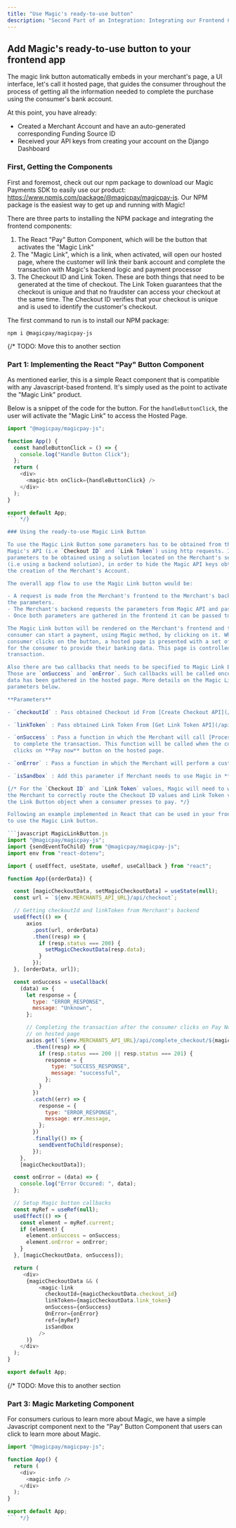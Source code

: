 ```yaml
---
title: "Use Magic's ready-to-use button"
description: "Second Part of an Integration: Integrating our Frontend Components."
---
```


## Add Magic's ready-to-use button to your frontend app

The magic link button automatically embeds in your merchant's page, a UI
interface, let's call it hosted page, that guides the consumer throughout the process of getting all the
information needed to complete the purchase using the consumer's bank account.

At this point, you have already:

- Created a Merchant Account and have an auto-generated corresponding Funding Source ID
- Received your API keys from creating your account on the Django Dashboard

### First, Getting the Components

First and foremost, check out our npm package to download our Magic Payments SDK to easily use our product: https://www.npmjs.com/package/@magicpay/magicpay-js. Our NPM package is the easiest way to get up and running with Magic!

There are three parts to installing the NPM package and integrating the frontend components:

1. The React "Pay" Button Component, which will be the button that activates the "Magic Link"
2. The "Magic Link", which is a link, when activated, will open our hosted page, where the customer will link their bank account and complete the transaction with Magic's backend logic and payment processor
3. The Checkout ID and Link Token. These are both things that need to be generated at the time of checkout. The Link Token guarantees that the checkout is unique and that no fraudster can access your checkout at the same time. The Checkout ID verifies that your checkout is unique and is used to identify the customer's checkout.

The first command to run is to install our NPM package:

```
npm i @magicpay/magicpay-js
```

{/* TODO: Move this to another section

### Part 1: Implementing the React "Pay" Button Component

As mentioned earlier, this is a simple React component that is compatible with any Javascript-based frontend. It's simply used as the point to activate the "Magic Link" product.

Below is a snippet of the code for the button. For the `handleButtonClick`, the user will activate the "Magic Link" to access the Hosted Page.

````javascript ReactComponent.js
import "@magicpay/magicpay-js";

function App() {
  const handleButtonClick = () => {
    console.log("Handle Button Click");
  };
  return (
    <div>
      <magic-btn onClick={handleButtonClick} />
    </div>
  );
}

export default App;
``` */}

### Using the ready-to-use Magic Link Button

To use the Magic Link Button some parameters has to be obtained from the
Magic's API (i.e `Checkout ID` and `Link Token`) using http requests. It is recommended such
parameters to be obtained using a solution located on the Merchant's server
(i.e using a backend solution), in order to hide the Magic API keys obtained on
the creation of the Merchant's Account.

The overall app flow to use the Magic Link button would be:

- A request is made from the Merchant's frontend to the Merchant's backend to start gathering
the parameters.
- The Merchant's backend requests the parameters from Magic API and pass it to frontend.
- Once both parameters are gathered in the frontend it can be passed to Magic Link Button.

The Magic Link button will be rendered on the Merchant's frontend and the
consumer can start a payment, using Magic method, by clicking on it. When the
consumer clicks on the button, a hosted page is presented with a set of forms
for the consumer to provide their banking data. This page is controlled by Magic SDK and ensures security on the
transaction.

Also there are two callbacks that needs to be specified to Magic Link Button.
Those are `onSuccess` and `onError`. Such callbacks will be called once all the
data has been gathered in the hosted page. More details on the Magic Link Button
parameters below.

**Parameters**

- `checkoutId` : Pass obtained Checkout id From [Create Checkout API](/api-reference/endpoint/checkout/create_checkout) of Magic.

- `linkToken` : Pass obtained Link Token From [Get Link Token API](/api-reference/endpoint/checkout/generate_link_token) of Magic.

- `onSuccess` : Pass a function in which the Merchant will call [Process Payment API](/api-reference/endpoint/payment_preprocess/get_processor_token) of Magic
  to complete the transaction. This function will be called when the consumer
  clicks on **Pay now** button on the hosted page.

- `onError` : Pass a function in which the Merchant will perform a custom action if there is any error on processing with the bank or consumer, this function will be called when there is any error with adding a payment method for authenticating the consumer.

- `isSandbox` : Add this parameter if Merchant needs to use Magic in **Sandbox mode**.

{/* For the `Checkout ID` and `Link Token` values, Magic will need to work with
the Merchant to correctly route the Checkout ID values and Link Token values to
the Link Button object when a consumer presses to pay. */}

Following an example implemented in React that can be used in your frontend app
to use the Magic Link button.

```javascript MagicLinkButton.js
import "@magicpay/magicpay-js";
import {sendEventToChild} from "@magicpay/magicpay-js";
import env from "react-dotenv";

import { useEffect, useState, useRef, useCallback } from "react";

function App({orderData}) {

  const [magicCheckoutData, setMagicCheckoutData] = useState(null);
  const url = `${env.MERCHANTS_API_URL}/api/checkout`;

  // Getting checkoutId and linkToken from Merchant's backend
  useEffect(() => {
      axios
        .post(url, orderData)
        .then((resp) => {
          if (resp.status === 200) {
            setMagicCheckoutData(resp.data);
          }
        });
  }, [orderData, url]);

  const onSuccess = useCallback(
    (data) => {
      let response = {
        type: "ERROR_RESPONSE",
        message: "Unknown",
      };

      // Completing the transaction after the consumer clicks on Pay Now button
      // on hosted page
      axios.get(`${env.MERCHANTS_API_URL}/api/complete_checkout/${magicCheckoutData["checkout_id"]}/`)
        .then((resp) => {
          if (resp.status === 200 || resp.status === 201) {
            response = {
              type: "SUCCESS_RESPONSE",
              message: "successful",
            };
          }
        })
        .catch((err) => {
          response = {
            type: "ERROR_RESPONSE",
            message: err.message,
          };
        })
        .finally(() => {
          sendEventToChild(response);
        });
    },
    [magicCheckoutData]);

  const onError = (data) => {
    console.log("Error Occured: ", data);
  };

  // Setup Magic button callbacks
  const myRef = useRef(null);
  useEffect(() => {
    const element = myRef.current;
    if (element) {
      element.onSuccess = onSuccess;
      element.onError = onError;
    }
  }, [magicCheckoutData, onSuccess]);

  return (
     <div>
      {magicCheckoutData && (
          <magic-link
            checkoutId={magicCheckoutData.checkout_id}
            linkToken={magicCheckoutData.link_token}
            onSuccess={onSuccess}
            OnError={onError}
            ref={myRef}
            isSandbox
          />
      )}
    </div>
  );
}

export default App;
````
{/* TODO: Move this to another section
### Part 3: Magic Marketing Component

For consumers curious to learn more about Magic, we have a simple Javascript component next to the "Pay" Button Component that users can click to learn more about Magic.

```javascript InfoComponent.js
import "@magicpay/magicpay-js";

function App() {
  return (
    <div>
      <magic-info />
    </div>
  );
}

export default App;
``` */}

